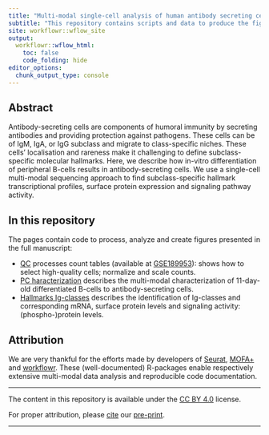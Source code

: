 ```yaml
---
title: "Multi-modal single-cell analysis of human antibody secreting cells"
subtitle: "This repository contains scripts and data to produce the figures of the manuscript."
site: workflowr::wflow_site
output:
  workflowr::wflow_html:
    toc: false
    code_folding: hide
editor_options:
  chunk_output_type: console
---
```


## Abstract

Antibody-secreting cells are components of humoral immunity by secreting antibodies and providing protection against pathogens. These cells can be of IgM, IgA, or IgG subclass and migrate to class-specific niches. These cells' localisation and rareness make it challenging to define subclass-specific molecular hallmarks. Here, we describe how in-vitro differentiation of peripheral B-cells results in antibody-secreting cells. We use a single-cell multi-modal sequencing approach to find subclass-specific hallmark transcriptional profiles, surface protein expression and signaling pathway activity.

## In this repository

The pages contain code to process, analyze and create figures presented in the full manuscript:

* [QC](QC.html) processes count tables (available at [GSE189953](https://www.ncbi.nlm.nih.gov/geo/query/acc.cgi?acc=GSE189953)): shows how to select high-quality cells; normalize and scale counts.   
* [PC haracterization](cellstate.html) describes the multi-modal characterization of 11-day-old differentiated B-cells to antibody-secreting cells.   
* [Hallmarks Ig-classes](hallmarks.html) describes the identification of Ig-classes and corresponding mRNA, surface protein levels and signaling activity: (phospho-)protein levels.   


## Attribution


We are very thankful for the efforts made by developers of [Seurat](https://satijalab.org/seurat/index.html), [MOFA+](https://biofam.github.io/MOFA2/) and  [workflowr](https://github.com/jdblischak/workflowr). These (well-documented) R-packages enable respectively extensive multi-modal data analysis and reproducible code documentation. 

------ 

The content in this repository is available under the [CC BY 4.0](https://github.com/vanbuggenum/Multimodal-Plasmacell_manuscript/blob/master/LICENSE.md) license. 

For proper attribution, please [cite](https://github.com/vanbuggenum/Multimodal-Plasmacell_manuscript/blob/main/CITATION.bib) our [pre-print](https://www.biorxiv.org/content/10.1101/2022.03.31.486501v1).

------






